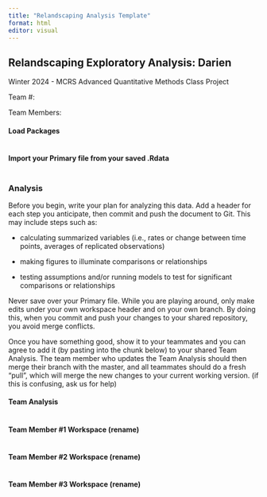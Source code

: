 ```yaml
---
title: "Relandscaping Analysis Template"
format: html
editor: visual
---
```


## Relandscaping Exploratory Analysis: Darien

Winter 2024 - MCRS Advanced Quantitative Methods Class Project

Team #:

Team Members:

#### Load Packages

```r

```

#### Import your Primary file from your saved .Rdata

```r

```

### Analysis

Before you begin, write your plan for analyzing this data. Add a header for each step you anticipate, then commit and push the document to Git. This may include steps such as:

-   calculating summarized variables (i.e., rates or change between time points, averages of replicated observations)

-   making figures to illuminate comparisons or relationships

-   testing assumptions and/or running models to test for significant comparisons or relationships

Never save over your Primary file. While you are playing around, only make edits under your own workspace header and on your own branch. By doing this, when you commit and push your changes to your shared repository, you avoid merge conflicts.

Once you have something good, show it to your teammates and you can agree to add it (by pasting into the chunk below) to your shared Team Analysis. The team member who updates the Team Analysis should then merge their branch with the master, and all teammates should do a fresh "pull", which will merge the new changes to your current working version. (if this is confusing, ask us for help)

#### Team Analysis

```r

```

#### Team Member #1 Workspace (rename)

```r

```

#### Team Member #2 Workspace (rename)

```r

```

#### Team Member #3 Workspace (rename)

```r

```
